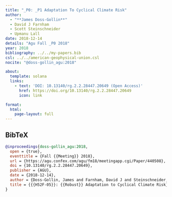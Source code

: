 ```yaml
---
title: "_P0: _P1 Adaptation To Cyclical Climate Risk"
author:
  - "**James Doss-Gollin**"
  - David J Farnham
  - Scott Steinschneider
  - Upmanu Lall
date: 2018-12-14
details: "Agu Fall _P0 2018"
year: 2018
bibliography: ../../my-papers.bib
csl: ../../american-geophysical-union.csl
nocite: "@doss-gollin_agu:2018"

about:
  template: solana
  links:
    - text: 'DOI: 10.13140/rg.2.2.28447.20649 (Open Access)'
      href: https://doi.org/10.13140/rg.2.2.28447.20649
      icon: link

format:
  html:
    page-layout: full
---
```


## BibTeX

```bibtex
@inproceedings{doss-gollin_agu:2018,
  open = {true},
  eventtitle = {Fall {{Meeting}} 2018},
  url = {https://agu.confex.com/agu/fm18/meetingapp.cgi/Paper/440508},
  doi = {10.13140/rg.2.2.28447.20649},
  publisher = {AGU},
  date = {2018-12-14},
  author = {Doss-Gollin, James and Farnham, David J and Steinschneider, Scott and Lall, Upmanu},
  title = {{{H52F-05}}: {{Robust}} Adaptation to Cyclical Climate Risk},
}
```